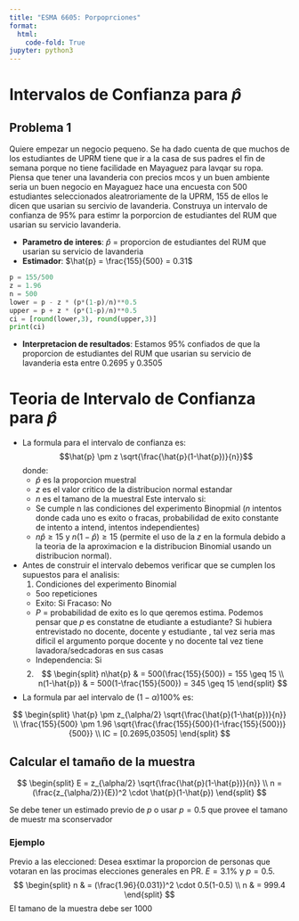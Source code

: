 ```yaml
---
title: "ESMA 6605: Porpoprciones"
format:
  html:
    code-fold: True
jupyter: python3
---
```



# Intervalos de Confianza para $\hat{p}$

## Problema 1

Quiere empezar un negocio pequeno. Se ha dado cuenta de que muchos de los estudiantes de UPRM tiene que ir a la casa de sus padres el fin de semana porque no tiene 
facilidade en Mayaguez para lavqar su ropa. Piensa que tener una lavanderia con precios mcos y un buen ambiente seria un buen negocio en Mayaguez hace una encuesta
con 500 estudiantes seleccionados aleatroriamente de la UPRM, 155 de ellos le dicen que usarian su sercivio de lavanderia. Construya un intervalo de confianza de 95% 
para estimr la porporcion de estudiantes del RUM que usarian su servicio lavanderia.

- **Parametro de interes**: $\hat{p}$ = proporcion de estudiantes del RUM que usarian su servicio de lavanderia
- **Estimador**: $\hat{p} = \frac{155}{500} = 0.31$

```python
p = 155/500
z = 1.96
n = 500
lower = p - z * (p*(1-p)/n)**0.5
upper = p + z * (p*(1-p)/n)**0.5
ci = [round(lower,3), round(upper,3)]
print(ci)
```

- **Interpretacion de resultados**: Estamos 95% confiados de que la proporcion de estudiantes del RUM que usarian su servicio de lavanderia esta entre 0.2695 y 0.3505


# Teoria de Intervalo de Confianza para $\hat{p}$

- La formula para el intervalo de confianza es: 
  $$\hat{p} \pm z \sqrt{\frac{\hat{p}(1-\hat{p})}{n}}$$
donde:
  - $\hat{p}$ es la proporcion muestral
  - $z$ es el valor critico de la distribucion normal estandar
  - $n$ es el tamano de la muestral 
Este intervalo si:
  - Se cumple n las condiciones del experimento Binopmial ($n$ intentos donde cada uno es exito o fracas, probabilidad de exito constante de intento a intend,
  intentos independientes)
  - $n\hat{p} \geq 15$ y $n(1-\hat{p}) \geq 15$ (permite el uso de la $z$ en la formula debido a la teoria de la aproximacion e la distribucion Binomial usando un 
  distribucion normal).

- Antes de construir el intervalo debemos verificar que se cumplen los supuestos para el analisis:
  1. Condiciones del experimento Binomial 
    - 5oo repeticiones 
    - Exito: Si Fracaso: No
    - $P$ = probabilidad de exito es lo que qeremos estima. Podemos pensar que $p$ es constatne de etudiante a estudiante? Si hubiera entrevistado no docente, docente y estudiante , tal 
      vez seria mas dificil el argumento porque docente y no docente tal vez tiene lavadora/sedcadoras en sus casas
    - Independencia: Si 
  2. 
$$
\begin{split}
n\hat{p} & = 500(\frac{155}{500}) = 155 \geq 15 \\
n(1-\hat{p}) & = 500(1-\frac{155}{500}) = 345 \geq 15
\end{split}
$$
- La formula par ael intervalo de $(1-\alpha)100\%$ es:

$$ 
  \begin{split}
  \hat{p} \pm z_{\alpha/2} \sqrt{\frac{\hat{p}(1-\hat{p})}{n}} \\
  \frac{155}{500} \pm 1.96 \sqrt{\frac{\frac{155}{500}(1-\frac{155}{500})}{500}} \\
  IC = [0.2695,03505]
\end{split}
$$

## Calcular el tamaño de la muestra

$$
\begin{split}
E = z_{\alpha/2} \sqrt{\frac{\hat{p}(1-\hat{p})}{n}} \\
n = (\frac{z_{\alpha/2}}{E})^2 \cdot \hat{p}(1-\hat{p})
\end{split}
$$

Se debe tener un estimado previo de $p$ o usar $p=0.5$ que provee el tamano de muestr ma sconservador 

### Ejemplo
Previo a las eleccioned: Desea esxtimar la proporcion de personas que votaran en las procimas elecciones generales en PR. $E=3.1\%$ y $p=0.5$.
$$
\begin{split}
n & = (\frac{1.96}{0.031})^2 \cdot 0.5(1-0.5) \\
n & = 999.4 
\end{split}
$$
El tamano de la muestra debe ser 1000
